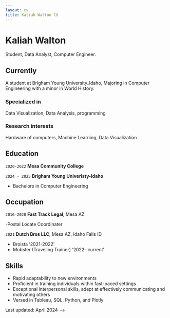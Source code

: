 ```yaml
---
layout: cv
title: Kaliah Walton CV
---
```

# Kaliah Walton
Student, Data Analyst, Computer Engineer.

<div id="kaliahwaltonn@gmail.com">

## Currently
A student at Brigham Young University_Idaho, Majoring in Computer Engineering with a minor in World History.

### Specialized in

Data Visualization, Data Analysis, programming


### Research interests

Hardware of computers, Machine Learning, Data Visualization


## Education

`2020-2022`
__Mesa Community College__

`2024 - 2025`
__Brigham Young Univeristy-Idaho__

- Bachelors in Computer Engineering


## Occupation
`2016-2020`
__Fast Track Legal__, Mesa AZ

-Postal Locate Coordinater

`2021`
__Dutch Bros LLC__, Mesa AZ, Idaho Falls ID

- Broista '2021-2022'
- Mobster (Traveling Trainer) '2022- current'

## Skills
- Rapid adaptability to new environments
- Proficient in training individuals within fast-paced settings
- Exceptional interpersonal skills, adept at effectively communicating and motivating others
- Versed in Tableau, SQL, Python, and Plotly


Last updated: April 2024 -->